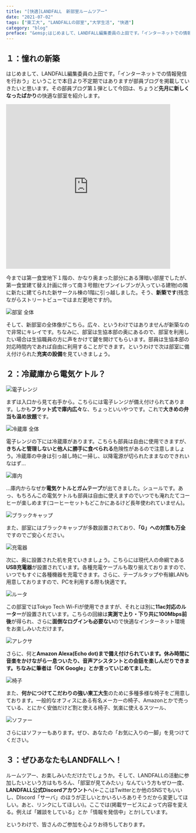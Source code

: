 ---
title: "[快適]LANDFALL　新部室ルームツアー"
date: "2021-07-02"
tags: ["東工大", "LANDFALLの部室","大学生活", "快適"]
category: "blog"
preface: "&emsp;はじめまして、LANDFALL編集委員の上田です。「インターネットでの情報発信を行おう」ということで本日より不定期ではありますが部員ブログを掲載していきたいと思います。その部員ブログ第１弾として今回は、ちょうど<b>先月に新しくなったばかり</b>の快適な部室を紹介します。"
---
## １：憧れの新築

はじめまして、LANDFALL編集委員の上田です。「インターネットでの情報発信を行おう」ということで本日より不定期ではありますが部員ブログを掲載していきたいと思います。その部員ブログ第１弾として今回は、ちょうど**先月に新しくなったばかり**の快適な部室を紹介します。

 <iframe src="https://www.google.com/maps/embed?pb=!4v1625059557485!6m8!1m7!1s5kWgGl_C_YbSmj4cmIqlZg!2m2!1d35.60367709841587!2d139.6844598755964!3f233.55186170222984!4f2.6917126388756145!5f0.7820865974627469" width="450" height="450" style="border:0;" allowfullscreen="" loading="lazy"></iframe>

今までは第一食堂地下１階の、かなり奥まった部分にある薄暗い部屋でしたが、第一食堂建て替え計画に伴って南３号館(セブンイレブンが入っている建物)の隣に新たに建てられた新サークル棟の1階に引っ越しました。そう、**新築です**(残念ながらストリートビューではまだ更地ですが)。

![部室 全体](clubroom/overall.jpg)

そして、新部室の全体像がこちら。広々、というわけではありませんが新築なので非常にキレイです。ちなみに、部室は生協本部の奥にあるので、部室を利用したい場合は生協職員の方に声をかけて鍵を開けてもらいます。部員は生協本部の対応時間内であれば自由に利用することができます。というわけで次は部室に備え付けられた**充実の設備**を見ていきましょう。

## ２：冷蔵庫から電気ケトル？


![電子レンジ](clubroom/oven.jpg)

まずは入口から見て右手から。こちらには電子レンジが備え付けられてあります。しかも**フラット式で庫内広々**な、ちょっといいやつです。これで**大きめの弁当も温め放題**です。

![冷蔵庫 全体](clubroom/fridge1.jpg)

電子レンジの下には冷蔵庫があります。こちらも部員は自由に使用できますが、**きちんと管理しないと他人に勝手に食べられる**危険性があるので注意しましょう。冷蔵庫の中身は引っ越し時に一掃し、以降電源が切られたままなのできれいなはず…

![庫内](clubroom/fridge2.jpg)

…庫内からなぜか**電気ケトルとガムテープ**が出てきました。シュールです。あっ、もちろんこの電気ケトルも部員は自由に使えますのでいつでも淹れたてコーヒーが楽しめます(コーヒーセットもどこかにあるけど長年使われていません)。

![ブラックキャップ](clubroom/mothball.jpg)

また、部室にはブラックキャップが多数設置されており、**「G」への対策も万全**ですのでご安心ください。

![充電器](clubroom/charging.jpg)

次に、奥に設置された机を見ていきましょう。こちらには現代人の命綱である**USB充電器**が設置されています。各種充電ケーブルも取り揃えておりますので、いつでもすぐに各種機器を充電できます。さらに、テーブルタップや有線LANも用意しておりますので、PCを利用する際も快適です。

![ルータ](clubroom/rt.jpg)

この部室ではTokyo Tech Wi-Fiが使用できますが、それとは別に**11ac対応のルーター**が設置されています。こちらの回線は**実測で上り・下り共に100Mbps前後**が得られ、さらに**面倒なログインも必要ない**ので快適なインターネット環境をお楽しみいただけます。

![アレクサ](clubroom/alexa.jpg)

さらに、何と**Amazon Alexa(Echo dot)**まで備え付けられています。休み時間に音楽をかけながら一息ついたり、音声アシスタントとの会話を楽しんだりできます。ちなみに筆者は**「OK Google」とか言っていじめてました**。

![椅子](clubroom/chair.jpg)

また、**何かにつけてこだわりの強い東工大生**のために多種多様な椅子をご用意しております。一般的なオフィスにある有名メーカーの椅子、Amazonとかで売っている、とにかく安価だけど割と使える椅子、気楽に使えるスツール、

![ソファー](clubroom/sofa.jpg)

さらにはソファーもあります。ぜひ、あなたの「お気に入りの一脚」を見つけてください。

## ３：ぜひあなたもLANDFALLへ！

ルームツアー、お楽しみいただけたでしょうか。そして、LANDFALLの活動に参加したいという方はもちろん、「部室が見てみたい」なんていう方もぜひ一度、**LANDFALL公式Discordアカウント**へ(←ここはTwitterとか他のSNSでもいいし、DIscord「サーバ」のほうが正しいとかいろいろありそうだから変更してほしい。あと、リンクにしてほしい)。ここでは(掲載サービスによって内容を変える。例えば「雑談をしている」とか「情報を発信中」とか)しています。

というわけで、皆さんのご参加を心よりお待ちしております。

